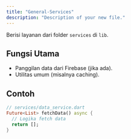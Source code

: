 ```yaml
---
title: "General-Services"
description: "Description of your new file."
---
```


Berisi layanan dari folder `services` di `lib`.

## Fungsi Utama
- Panggilan data dari Firebase (jika ada).
- Utilitas umum (misalnya caching).

## Contoh
```dart
// services/data_service.dart
Future<List> fetchData() async {
  // Logika fetch data
  return [];
}
```